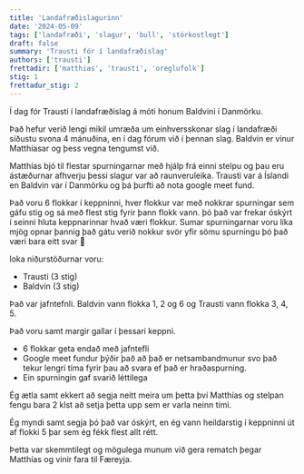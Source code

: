```yaml
---
title: 'Landafræðislagurinn'
date: '2024-05-09'
tags: ['landafræði', 'slagur', 'bull', 'stórkostlegt']
draft: false
summary: 'Trausti fór í landafræðislag'
authors: ['trausti']
frettadir: ['matthias', 'trausti', 'oreglufolk']
stig: 1
frettadur_stig: 2
---
```



Í dag fór Trausti í landafræðislag á móti honum Baldvini í Danmörku.


Það hefur verið lengi mikil umræða um einhversskonar slag í landafræði síðustu svona 4 mánuðina,
en í dag fórum við í þennan slag. Baldvin er vinur Matthíasar og þess vegna tengumst við.


Matthías bjó til flestar spurningarnar með hjálp frá einni stelpu og þau eru ástæðurnar afhverju þessi slagur var að raunveruleika.
Trausti var á Íslandi en Baldvin var í Danmörku og þá þurfti að nota google meet fund.


Það voru 6 flokkar í keppninni, hver flokkur var með nokkrar spurningar sem gáfu stig og sá með flest stig fyrir þann flokk vann.
þó það var frekar óskýrt í seinni hluta keppnarinnar hvað væri flokkur. 
Sumar spurningarnar voru líka mjög opnar þannig það gátu verið nokkur svör yfir sömu spurningu þó það væri bara eitt svar 🤦


loka niðurstöðurnar voru:

- Trausti (3 stig)
- Baldvin (3 stig)

Það var jafntefnli. Baldvin vann flokka 1, 2 og 6 og Trausti vann flokka 3, 4, 5. 


Það voru samt margir gallar í þessari keppni.

- 6 flokkar geta endað með jafntefli
- Google meet fundur þýðir það að það er netsambandmunur svo það tekur lengri tíma fyrir þau að svara ef það er hraðaspurning.
- Ein spurningin gaf svarið léttilega 


Ég ætla samt ekkert að segja neitt meira um þetta því Matthías og stelpan fengu bara 2 klst að setja þetta upp sem er varla neinn
tími.


Ég myndi samt segja þó það var óskýrt, en ég vann heildarstig í keppninni út af flokki 5 þar sem ég fékk flest allt rétt.


Þetta var skemmtilegt og mögulega munum við gera rematch þegar Matthías og vinir fara til Færeyja.
